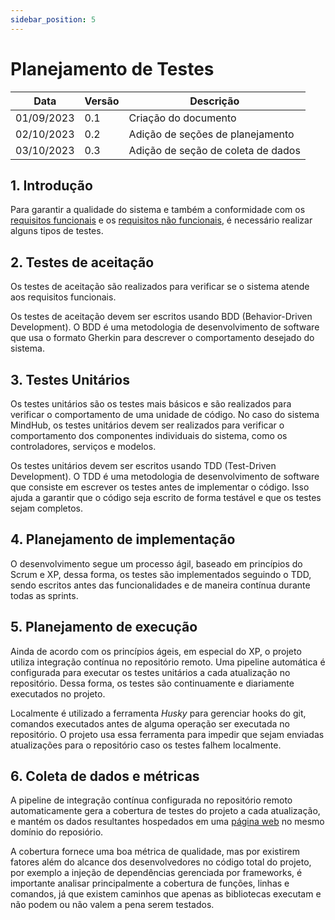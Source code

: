 ```yaml
---
sidebar_position: 5
---
```


# Planejamento de Testes

| Data       | Versão       | Descrição                        | 
|------------|--------------|----------------------------------|
| 01/09/2023 | 0.1          | Criação do documento             |
| 02/10/2023 | 0.2          | Adição de seções de planejamento |
| 03/10/2023 | 0.3          | Adição de seção de coleta de dados |

## 1. Introdução

Para garantir a qualidade do sistema e também a conformidade com os [requisitos funcionais](/docs/Documentos/documento-de-requisitos#31-requisitos-funcionais) e os [requisitos não funcionais](/docs/Documentos/documento-de-requisitos#32-requisitos-não-funcionais), é necessário realizar alguns tipos de testes.

## 2. Testes de aceitação

Os testes de aceitação são realizados para verificar se o sistema atende aos requisitos funcionais. 

Os testes de aceitação devem ser escritos usando BDD (Behavior-Driven Development). O BDD é uma metodologia de desenvolvimento de software que usa o formato Gherkin para descrever o comportamento desejado do sistema.


## 3. Testes Unitários

Os testes unitários são os testes mais básicos e são realizados para verificar o comportamento de uma unidade de código. No caso do sistema MindHub, os testes unitários devem ser realizados para verificar o comportamento dos componentes individuais do sistema, como os controladores, serviços e modelos.

Os testes unitários devem ser escritos usando TDD (Test-Driven Development). O TDD é uma metodologia de desenvolvimento de software que consiste em escrever os testes antes de implementar o código. Isso ajuda a garantir que o código seja escrito de forma testável e que os testes sejam completos.

## 4. Planejamento de implementação

O desenvolvimento segue um processo ágil, baseado em princípios do Scrum e XP, dessa forma, os testes são implementados seguindo o TDD, sendo escritos antes das funcionalidades e de maneira contínua durante todas as sprints.

## 5. Planejamento de execução

Ainda de acordo com os princípios ágeis, em especial do XP, o projeto utiliza integração contínua no repositório remoto. Uma pipeline automática é configurada para executar os testes unitários a cada atualização no repositório. Dessa forma, os testes são continuamente e diariamente executados no projeto.

Localmente é utilizado a ferramenta *Husky* para gerenciar hooks do git, comandos executados antes de alguma operação ser executada no repositório. O projeto usa essa ferramenta para impedir que sejam enviadas atualizações para o repositório caso os testes falhem localmente.

## 6. Coleta de dados e métricas

A pipeline de integração contínua configurada no repositório remoto automaticamente gera a cobertura de testes do projeto a cada atualização, e mantém os dados resultantes hospedados em uma [página web](https://grupo-bala.github.io/mindhub-back/) no mesmo domínio do reposiório.

A cobertura fornece uma boa métrica de qualidade, mas por existirem fatores além do alcance dos desenvolvedores no código total do projeto, por exemplo a injeção de dependências gerenciada por frameworks, é importante analisar principalmente a cobertura de funções, linhas e comandos, já que existem caminhos que apenas as bibliotecas executam e não podem ou não valem a pena serem testados.